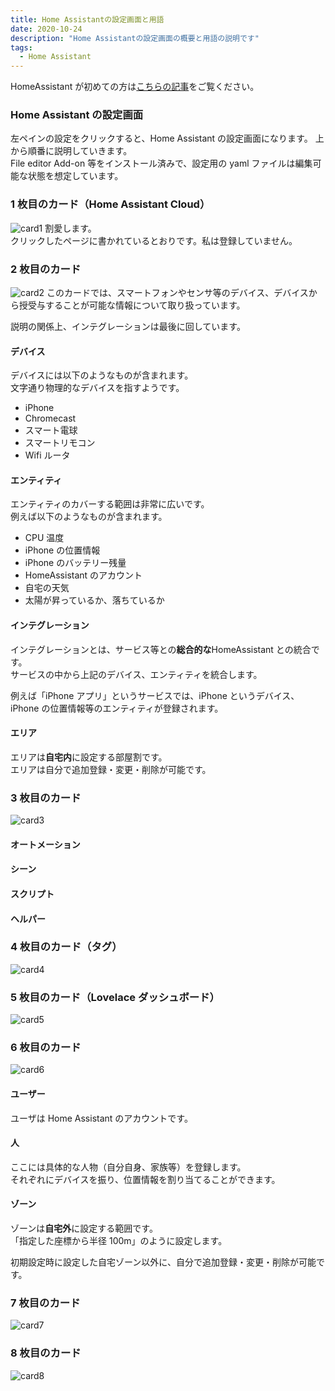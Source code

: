 ```yaml
---
title: Home Assistantの設定画面と用語
date: 2020-10-24
description: "Home Assistantの設定画面の概要と用語の説明です"
tags:
  - Home Assistant
---
```



HomeAssistant が初めての方は[こちらの記事](/home-assistantを使えるようにするまで-その-1)をご覧ください。

### Home Assistant の設定画面

左ペインの設定をクリックすると、Home Assistant の設定画面になります。
上から順番に説明していきます。  
File editor Add-on 等をインストール済みで、設定用の yaml ファイルは編集可能な状態を想定しています。

### 1 枚目のカード（Home Assistant Cloud）

![card1](./card1.png)
割愛します。  
クリックしたページに書かれているとおりです。私は登録していません。

### 2 枚目のカード

![card2](./card2.png)
このカードでは、スマートフォンやセンサ等のデバイス、デバイスから授受与することが可能な情報について取り扱っています。

説明の関係上、インテグレーションは最後に回しています。

#### デバイス

デバイスには以下のようなものが含まれます。  
文字通り物理的なデバイスを指すようです。

- iPhone
- Chromecast
- スマート電球
- スマートリモコン
- Wifi ルータ

#### エンティティ　

エンティティのカバーする範囲は非常に広いです。  
例えば以下のようなものが含まれます。

- CPU 温度
- iPhone の位置情報
- iPhone のバッテリー残量
- HomeAssistant のアカウント
- 自宅の天気
- 太陽が昇っているか、落ちているか

#### インテグレーション

インテグレーションとは、サービス等との**総合的な**HomeAssistant との統合です。  
サービスの中から上記のデバイス、エンティティを統合します。

例えば「iPhone アプリ」というサービスでは、iPhone というデバイス、iPhone の位置情報等のエンティティが登録されます。

#### エリア

エリアは**自宅内**に設定する部屋割です。  
エリアは自分で追加登録・変更・削除が可能です。

### 3 枚目のカード

![card3](./card3.png)

#### オートメーション

#### シーン

#### スクリプト

#### ヘルパー

### 4 枚目のカード（タグ）

![card4](./card4.png)

### 5 枚目のカード（Lovelace ダッシュボード）

![card5](./card5.png)

### 6 枚目のカード

![card6](./card6.png)

#### ユーザー

ユーザは Home Assistant のアカウントです。

#### 人

ここには具体的な人物（自分自身、家族等）を登録します。  
それぞれにデバイスを振り、位置情報を割り当てることができます。

#### ゾーン

ゾーンは**自宅外**に設定する範囲です。  
「指定した座標から半径 100m」のように設定します。

初期設定時に設定した自宅ゾーン以外に、自分で追加登録・変更・削除が可能です。

### 7 枚目のカード

![card7](./card7.png)

### 8 枚目のカード

![card8](./card8.png)
